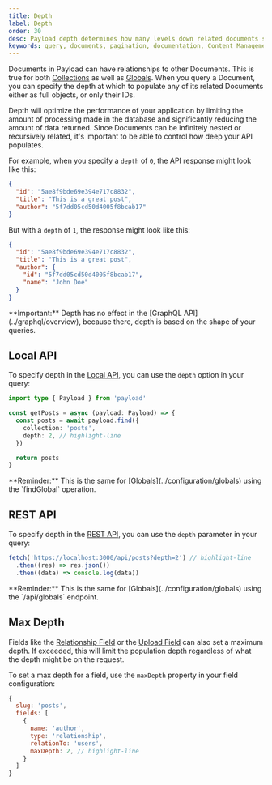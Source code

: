 ```yaml
---
title: Depth
label: Depth
order: 30
desc: Payload depth determines how many levels down related documents should be automatically populated when retrieved.
keywords: query, documents, pagination, documentation, Content Management System, cms, headless, javascript, node, react, nextjs
---
```


Documents in Payload can have relationships to other Documents. This is true for both [Collections](../configuration/collections) as well as [Globals](../configuration/globals). When you query a Document, you can specify the depth at which to populate any of its related Documents either as full objects, or only their IDs.

Depth will optimize the performance of your application by limiting the amount of processing made in the database and significantly reducing the amount of data returned. Since Documents can be infinitely nested or recursively related, it's important to be able to control how deep your API populates.

For example, when you specify a `depth` of `0`, the API response might look like this:

```json
{
  "id": "5ae8f9bde69e394e717c8832",
  "title": "This is a great post",
  "author": "5f7dd05cd50d4005f8bcab17"
}
```

But with a `depth` of `1`, the response might look like this:

```json
{
  "id": "5ae8f9bde69e394e717c8832",
  "title": "This is a great post",
  "author": {
    "id": "5f7dd05cd50d4005f8bcab17",
    "name": "John Doe"
  }
}
```

<Banner type="warning">
  **Important:** Depth has no effect in the [GraphQL API](../graphql/overview),
  because there, depth is based on the shape of your queries.
</Banner>

## Local API

To specify depth in the [Local API](../local-api/overview), you can use the `depth` option in your query:

```ts
import type { Payload } from 'payload'

const getPosts = async (payload: Payload) => {
  const posts = await payload.find({
    collection: 'posts',
    depth: 2, // highlight-line
  })

  return posts
}
```

<Banner type="info">
  **Reminder:** This is the same for [Globals](../configuration/globals) using
  the `findGlobal` operation.
</Banner>

## REST API

To specify depth in the [REST API](../rest-api/overview), you can use the `depth` parameter in your query:

```ts
fetch('https://localhost:3000/api/posts?depth=2') // highlight-line
  .then((res) => res.json())
  .then((data) => console.log(data))
```

<Banner type="info">
  **Reminder:** This is the same for [Globals](../configuration/globals) using
  the `/api/globals` endpoint.
</Banner>

## Max Depth

Fields like the [Relationship Field](../fields/relationship) or the [Upload Field](../fields/upload) can also set a maximum depth. If exceeded, this will limit the population depth regardless of what the depth might be on the request.

To set a max depth for a field, use the `maxDepth` property in your field configuration:

```js
{
  slug: 'posts',
  fields: [
    {
      name: 'author',
      type: 'relationship',
      relationTo: 'users',
      maxDepth: 2, // highlight-line
    }
  ]
}
```
